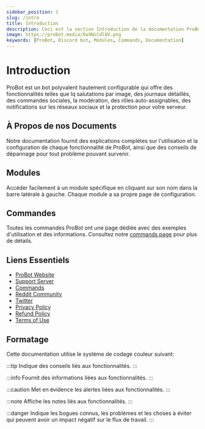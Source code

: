 ```yaml
---
sidebar_position: 1
slug: /intro
title: Introduction
description: Ceci est la section Introduction de la documentation ProBot. Il fournit un aperçu des fonctionnalités, des modules, des commandes et des ressources essentielles du bot, ainsi qu'un système de codage couleur pour le formatage des informations.
image: https://probot.media/0a9NiCdl8V.png
keywords: [ProBot, Discord bot, Modules, Commands, Documentation]
---
```


# Introduction 

ProBot est un bot polyvalent hautement configurable qui offre des fonctionnalités telles que lq salutations par image, des journaux détaillés, des commandes sociales, la modération, des rôles auto-assignables, des notifications sur les réseaux sociaux et la protection pour votre serveur.

## À Propos de nos Documents

Notre documentation fournit des explications complètes sur l'utilisation et la configuration de chaque fonctionnalité de ProBot, ainsi que des conseils de dépannage pour tout problème pouvant survenir.

## Modules

Accéder facilement à un module spécifique en cliquant sur son nom dans la barre latérale à gauche. Chaque module a sa propre page de configuration.

## Commandes 

Toutes les commandes ProBot ont une page dédiée avec des exemples d'utilisation et des informations. Consultez notre [commands page](https://probot.io/commands) pour plus de détails.

## Liens Essentiels

- [ProBot Website](https://probot.io/)
- [Support Server](https://discord.gg/probot)
- [Commands](https://probot.io/commands)
- [Reddit Community](https://www.reddit.com/r/probot)
- [Twitter](https://twitter.com/tryProBot)
- [Privacy Policy](https://probot.io/privacy-policy)
- [Refund Policy](https://probot.io/refund-policy)
- [Terms of Use](https://probot.io/terms-of-use)

## Formatage

Cette documentation utilise le système de codage couleur suivant:

:::tip
Indique des conseils liés aux fonctionnalités.
:::

:::info
Fournit des informations liées aux fonctionnalités.
:::

:::caution
Met en évidence les alertes liées aux fonctionnalités.
:::

:::note
Affiche les notes liés aux fonctionnalités.
:::

:::danger
Indique les bogues connus, les problèmes et les choses à éviter qui peuvent avoir un impact négatif sur le flux de travail.
:::
